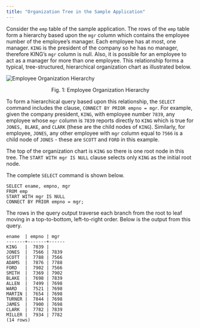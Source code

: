 ```yaml
---
title: "Organization Tree in the Sample Application"
---
```


<div id="organization_tree_in_the_sample_application" class="registered_link"></div>

Consider the `emp` table of the sample application. The rows of the `emp` table form a hierarchy based upon the `mgr` column which contains the employee number of the employee’s manager. Each employee has at most, one manager. `KING` is the president of the company so he has no manager, therefore KING’s `mgr` column is null. Also, it is possible for an employee to act as a manager for more than one employee. This relationship forms a typical, tree-structured, hierarchical organization chart as illustrated below.

![Employee Organization Hierarchy](../../images/employee_organization_hierarchy.png)

<div style="text-align: center"> Fig. 1: Employee Organization Hierarchy </div>


To form a hierarchical query based upon this relationship, the `SELECT` command includes the clause, `CONNECT BY PRIOR empno = mgr`. For example, given the company president, `KING`, with employee number `7839`, any employee whose `mgr` column is `7839` reports directly to `KING` which is true for `JONES, BLAKE`, and `CLARK` (these are the child nodes of `KING`). Similarly, for employee, `JONES`, any other employee with `mgr` column equal to `7566` is a child node of `JONES` - these are `SCOTT` and `FORD` in this example.

The top of the organization chart is `KING` so there is one root node in this tree. The `START WITH mgr IS NULL` clause selects only `KING` as the initial root node.

The complete `SELECT` command is shown below.

```text
SELECT ename, empno, mgr
FROM emp
START WITH mgr IS NULL
CONNECT BY PRIOR empno = mgr;
```

The rows in the query output traverse each branch from the root to leaf moving in a top-to-bottom, left-to-right order. Below is the output from this query.

```text
ename  | empno | mgr
-------+-------+------
KING   |  7839 |
JONES  |  7566 | 7839
SCOTT  |  7788 | 7566
ADAMS  |  7876 | 7788
FORD   |  7902 | 7566
SMITH  |  7369 | 7902
BLAKE  |  7698 | 7839
ALLEN  |  7499 | 7698
WARD   |  7521 | 7698
MARTIN |  7654 | 7698
TURNER |  7844 | 7698
JAMES  |  7900 | 7698
CLARK  |  7782 | 7839
MILLER |  7934 | 7782
(14 rows)
```
